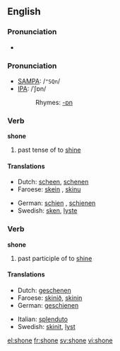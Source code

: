 ==English==

===Pronunciation===
*{{audio|en-us-shone.ogg|Audio (US)}}

===Pronunciation===
*[[w:SAMPA|SAMPA]]: /<tt>"SQn</tt>/
*[[w:IPA|IPA]]: /ˈʃɒn/
*:Rhymes: [[Rhymes:English:-ɒn|-ɒn]]

===Verb===
'''shone'''

# past tense of to [[shine]]

====Translations====
{{top}}
*Dutch: [[scheen]], [[schenen]]
*Faroese: [[skein#Verb_form|skein]] {{s}}, [[skinu]] {{p}}
{{mid}}
*German: [[schien]] {{s}}, [[schienen]] {{p}}
*Swedish: [[sken]], [[lyste]]
{{bottom}}

===Verb===
'''shone'''

# past participle of to [[shine]]

====Translations====
{{top}}
*Dutch: [[geschenen]]
*Faroese: [[skinið]], [[skinin]]
*German: [[geschienen]]
{{mid}}
*Italian: [[splenduto]]
*Swedish: [[skinit]], [[lyst]]
{{bottom}}

[[el:shone]]
[[fr:shone]]
[[sv:shone]]
[[vi:shone]]